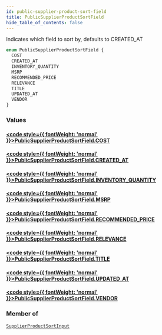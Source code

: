 ```yaml
---
id: public-supplier-product-sort-field
title: PublicSupplierProductSortField
hide_table_of_contents: false
---
```








Indicates which field to sort by, defaults to CREATED_AT

```graphql
enum PublicSupplierProductSortField {
  COST
  CREATED_AT
  INVENTORY_QUANTITY
  MSRP
  RECOMMENDED_PRICE
  RELEVANCE
  TITLE
  UPDATED_AT
  VENDOR
}
```


### Values

#### [<code style={{ fontWeight: 'normal' }}>PublicSupplierProductSortField.<b>COST</b></code>](#) 
> 
> 

#### [<code style={{ fontWeight: 'normal' }}>PublicSupplierProductSortField.<b>CREATED_AT</b></code>](#) 
> 
> 

#### [<code style={{ fontWeight: 'normal' }}>PublicSupplierProductSortField.<b>INVENTORY_QUANTITY</b></code>](#) 
> 
> 

#### [<code style={{ fontWeight: 'normal' }}>PublicSupplierProductSortField.<b>MSRP</b></code>](#) 
> 
> 

#### [<code style={{ fontWeight: 'normal' }}>PublicSupplierProductSortField.<b>RECOMMENDED_PRICE</b></code>](#) 
> 
> 

#### [<code style={{ fontWeight: 'normal' }}>PublicSupplierProductSortField.<b>RELEVANCE</b></code>](#) 
> 
> 

#### [<code style={{ fontWeight: 'normal' }}>PublicSupplierProductSortField.<b>TITLE</b></code>](#) 
> 
> 

#### [<code style={{ fontWeight: 'normal' }}>PublicSupplierProductSortField.<b>UPDATED_AT</b></code>](#) 
> 
> 

#### [<code style={{ fontWeight: 'normal' }}>PublicSupplierProductSortField.<b>VENDOR</b></code>](#) 
> 
> 



### Member of

[`SupplierProductSortInput`](/demand/api/graphql-admin/reference/inputs/supplier-product-sort-input)  <Badge class="secondary" text="input"/>



